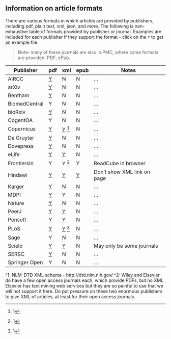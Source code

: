 <!--
%\VignetteEngine{knitr::knitr}
%\VignetteIndexEntry{Article formats}
%\VignetteEncoding{UTF-8}
-->

## Information on article formats

There are various formats in which articles are provided by publishers, including pdf, plain text, xml, json, and more. The following is non-exhaustive table of formats provided by publisher or journal. Examples are included for each publisher if they support the format - click on the `Y` to get an example file.

> Note: many of these journals are also in PMC, where some formats are provided: PDF, ePub.

Publisher | pdf | xml | epub | Notes |
----------| ----| --- | ---- | ----- |
AIRCC | [Y][airccp] | N |  N |... |
arXiv | [Y][arxivp] | N |  N |... |
Bentham | [Y][bep] | N |  N |... |
BiomedCentral | Y | N | N |... |
bioRxiv | [Y][biorxivp] | N | N |... |
CogentOA | Y | N | N |... |
Copernicus | [Y][copp] | [Y][copx] ^[1] | N |... |
De Gruyter | [Y][degrutp] | N | N |... |
Dovepress | [Y][dovep] | N | N |... |
eLife | [Y][ep] | [Y][ex] | N |... |
FrontiersIn | Y | Y ^[1] | Y | ReadCube in browser |
Hindawi | [Y][hp] | [Y][hx] | [Y][he] | Don't show XML link on page  |
Karger | [Y][kp] | N | N |... |
MDPI | [Y][mdpip] | Y | N |... |
Nature | [Y][naturep] | N | N |... |
PeerJ | [Y][peerjp] | [Y][peerjx] | N |... |
Pensoft | [Y][pep] | [Y][pex] | N |... |
PLoS | [Y][plp] | [Y][plx] ^[1] | N |... |
Sage | Y | N | N |... |
Scielo | [Y][scielop] | [Y][scielox] | N | May only be some journals |
SERSC | [Y][serscp] | N | N |... |
Springer Open | Y | N | N |... |

^1: NLM-DTD XML schema - http://dtd.nlm.nih.gov/
^2: Wiley and Elsevier do have a few open access journals each,
which provide PDFs, but no XML. Elsevier has text mining web services
but they are so painful to use that we will not support it here. Do
put pressure on these two enormous publishers to give XML of articles, at
least for their open access journals.

[plp]: http://www.plosone.org/article/fetchObject.action?uri=info%3Adoi%2F10.1371%2Fjournal.pone.0107510&representation=PDF
[peerjp]: https://peerj.com/articles/1142.pdf
[pep]: http://zookeys.pensoft.net/lib/ajax_srv/article_elements_srv.php?action=download_pdf&item_id=4351
[ep]: https://cdn.elifesciences.org/articles/31770/elife-31770-v1.pdf
[hp]: http://downloads.hindawi.com/journals/crid/2014/246965.pdf
[kp]: https://www.karger.com/Article/Pdf/370302
[copp]: http://www.biogeosciences.net/11/7331/2014/bg-11-7331-2014.pdf
[bep]: http://benthamopen.com/contents/pdf/TONEUJ/TONEUJ-9-21.pdf
[arxivp]: http://arxiv.org/pdf/1507.08559v1.pdf?
[biorxivp]: http://biorxiv.org/content/biorxiv/early/2015/07/26/023259.full.pdf
[degrutp]: https://www.degruyter.com/downloadpdf/j/biolet.2014.51.issue-2/biolet-2015-0008/biolet-2015-0008.pdf
[mdpip]: http://www.mdpi.com/1999-4915/7/8/2817/pdf
[serscp]: http://www.sersc.org/journals/IJEIC/vol6_Is3/2.pdf
[airccp]: http://airccse.org/journal/cnc/7115cnc04.pdf
[naturep]: http://www.nature.com/articles/srep12550.pdf
[dovep]: http://www.dovepress.com/getfile.php?fileID=24696
[scielop]: http://www.scielo.br/pdf/cbab/v14n1/04.pdf


[plx]: http://www.plosone.org/article/fetchObjectAttachment.action?uri=info%3Adoi%2F10.1371%2Fjournal.pone.0107510&representation=XML
[peerjx]: https://peerj.com/articles/1142.xml
[pex]: http://zookeys.pensoft.net/lib/ajax_srv/article_elements_srv.php?action=download_xml&item_id=4351
[ex]: https://cdn.elifesciences.org/articles/31770/elife-31770-v1.xml
[hx]: http://downloads.hindawi.com/journals/tswj/2014/649260.xml
[copx]: http://www.biogeosciences.net/11/7331/2014/bg-11-7331-2014.xml
[scielox]: http://www.scielo.br/scieloOrg/php/articleXML.php?pid=S1984-70332014000100004&lang=en

[he]: http://downloads.hindawi.com/journals/crid/2014/246965.epub
